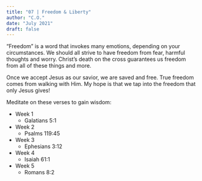 ```yaml
---
title: "07 | Freedom & Liberty"
author: "C.O."
date: "July 2021"
draft: false
---
```


"Freedom" is a word that invokes many emotions, depending on your circumstances. We should all strive to have freedom from fear, harmful thoughts and worry. Christ’s death on the cross guarantees us freedom from all of these things and more.

Once we accept Jesus as our savior, we are saved and free. True freedom comes from walking with Him. My hope is that we tap into the freedom that only Jesus gives!


Meditate on these verses to gain wisdom:

-   Week 1
    -   Galatians 5:1
-   Week 2
    -   Psalms 119:45
-   Week 3
    -   Ephesians 3:12
-   Week 4
    -   Isaiah 61:1
-   Week 5
    -   Romans 8:2